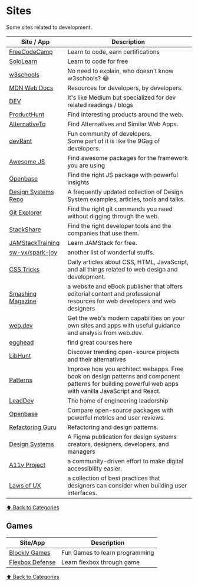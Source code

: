 # Sites

Some sites related to development.

| Site / App                                             | Description                                                                                                                                              |
| ------------------------------------------------------ | -------------------------------------------------------------------------------------------------------------------------------------------------------- |
| [FreeCodeCamp](https://freecodecamp.org)               | Learn to code, earn certifications                                                                                                                       |
| [SoloLearn](https://sololearn.com)                     | Learn to code for free                                                                                                                                   |
| [w3schools](https://w3schools.com)                     | No need to explain, who doesn't know w3schools? 😂                                                                                                       |
| [MDN Web Docs](https://developer.mozilla.org/)         | Resources for developers, by developers.                                                                                                                 |
| [DEV](https://dev.to/)                                 | It's like Medium but specialized for dev related readings / blogs                                                                                        |
| [ProductHunt](https://producthunt.com)                 | Find interesting products around the web.                                                                                                                |
| [AlternativeTo](https://alternativeto.net/)            | Find Alternatives and Similar Web Apps.                                                                                                                  |
| [devRant](https://devrant.com/)                        | Fun community of developers.<br/> Some part of it is like the 9Gag of developers.                                                                        |
| [Awesome JS](https://awesomejs.dev/)                   | Find awesome packages for the framework you are using                                                                                                    |
| [Openbase](https://openbase.io/)                       | Find the right JS package with powerful insights                                                                                                         |
| [Design Systems Repo](https://designsystemsrepo.com/)  | A frequently updated collection of Design System examples, articles, tools and talks.                                                                    |
| [Git Explorer](https://gitexplorer.com/)               | Find the right git commands you need without digging through the web.                                                                                    |
| [StackShare](https://stackshare.io/)                   | Find the right developer tools and the companies that use them.                                                                                          |
| [JAMStackTraining](https://jamstack.training/)         | Learn JAMStack for free.                                                                                                                                 |
| [sw-yx/spark-joy](https://github.com/sw-yx/spark-joy)  | another list of wonderful stuffs.                                                                                                                        |
| [CSS Tricks](https://css-tricks.com/)                  | Daily articles about CSS, HTML, JavaScript, and all things related to web design and development.                                                        |
| [Smashing Magazine](https://www.smashingmagazine.com/) | a website and eBook publisher that offers editorial content and professional resources for web developers and web designers                              |
| [web.dev](https://web.dev/)                            | Get the web's modern capabilities on your own sites and apps with useful guidance and analysis from web.dev.                                             |
| [egghead](https://egghead.io)                          | find great courses here                                                                                                                                  |
| [LibHunt](https://www.libhunt.com/)                    | Discover trending open-source projects and their alternatives                                                                                            |
| [Patterns](https://www.patterns.dev/)                  | Improve how you architect webapps. Free book on design patterns and component patterns for building powerful web apps with vanilla JavaScript and React. |
| [LeadDev](https://leaddev.com/)                        | The home of engineering leadership                                                                                                                       |
| [Openbase](https://openbase.com/)                      | Compare open-source packages with powerful metrics and user reviews.                                                                                     |
| [Refactoring Guru](https://refactoring.guru/)          | Refactoring and design patterns.                                                                                                                         |
| [Design Systems](https://www.designsystems.com/)       | A Figma publication for design systems creators, designers, developers, and managers                                                                     |
| [A11y Project](https://www.a11yproject.com/)           | a community-driven effort to make digital accessibility easier.                                                                                          |
| [Laws of UX](https://lawsofux.com)                     | a collection of best practices that designers can consider when building user interfaces.                                                                |

[⬆️ Back to Categories](/bookmarks)

## Games

| Site/App                                          | Description                    |
| ------------------------------------------------- | ------------------------------ |
| [Blockly Games](https://blockly.games/)           | Fun Games to learn programming |
| [Flexbox Defense](http://www.flexboxdefense.com/) | Learn flexbox through game     |

[⬆️ Back to Categories](/bookmarks)
